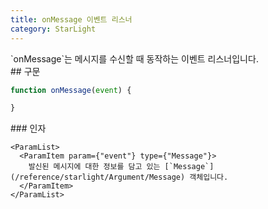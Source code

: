 ```yaml
---
title: onMessage 이벤트 리스너
category: StarLight
---
```


<Section>
  `onMessage`는 메시지를 수신할 때 동작하는 이벤트 리스너입니다.
</Section>
<Section>
  ## 구문

  ~~~js
  function onMessage(event) {

  }
  ~~~

  <Section>
    ### 인자

    <ParamList>
      <ParamItem param={"event"} type={"Message"}>
        발신된 메시지에 대한 정보를 담고 있는 [`Message`](/reference/starlight/Argument/Message) 객체입니다.
      </ParamItem>
    </ParamList>
  </Section>
</Section>